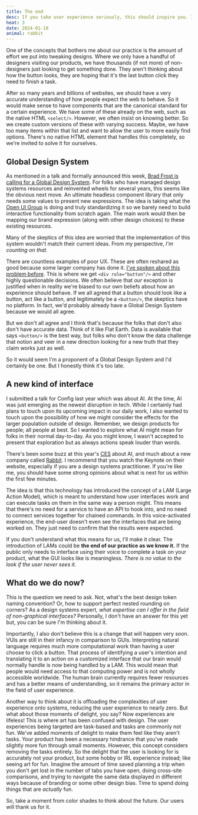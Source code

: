 ```yaml
---
title: The end
desc: If you take user experience seriously, this should inspire you. If you don't, this should scare you.
heat: 3
date: 2024-01-10
animal: rabbit
---
```


One of the concepts that bothers me about our practice is the amount of effort we put into tweaking designs. Where we only have a handful of designers visiting our products, we have thousands (if not more) of non-designers just looking to get something done. They aren't thinking about how the button looks, they are hoping that it's the last button click they need to finish a task.

After so many years and billions of websites, we should have a very accurate understanding of how people expect the web to behave. So it would make sense to have components that are the canonical standard for a certain experience. We have some of these already on the web, such as the native HTML `<select/>`. However, we often insist on knowing better. So we create custom versions of these with varying success. Maybe, we have too many items within that list and want to allow the user to more easily find options. There's no native HTML element that handles this completely, so we're invited to solve it for ourselves.

## Global Design System

As mentioned in a talk and formally announced this week, [Brad Frost is calling for a Global Design System](https://bradfrost.com/blog/post/a-global-design-system/). For folks who have managed design systems resources and reinvented wheels for several years, this seems like the obvious next move. An ultimate headless component library that only needs some values to present new expressions. The idea is taking what the [Open UI Group](https://open-ui.org/) is doing and truly standardizing it so we barely need to build interactive functionality from scratch again. The main work would then be mapping our brand expression (along with other design choices) to these existing resources.

Many of the skeptics of this idea are worried that the implementation of this system wouldn't match their current ideas. From my perspective, _I'm counting on that._

There are countless examples of poor UX. These are often reshared as good because some larger company has done it. [I've spoken about this problem before](./hovercraft). This is where we get `<div role="button"/>` and other highly questionable decisions. We often believe that _our_ exception is justified when in reality we're biased to our own beliefs about how an experience should behave. If we all agreed that a button should look like a button, act like a button, and legitimately be a `<button/>`, the skeptics have no platform. In fact, we'd probably already have a Global Design System because we would all agree.

But we don't all agree and I think that's because the folks that don't also don't have accurate data. Think of it like Flat Earth. Data is available that says `<button/>` is the best way, but folks who don't know the data challenge that notion and veer in a new direction looking for a new truth that they claim works just as well.

So it would seem I'm a proponent of a Global Design System and I'd certainly be one. But I honestly think it's too late.

## A new kind of interface

I submitted a talk for Config last year which was about AI. At the time, AI was just emerging as the newest disruption in tech. While I certainly had plans to touch upon its upcoming impact in our daily work, I also wanted to touch upon the possibility of how we might consider the effects for the larger population outside of design. Remember, we design products for people; all people at best. So I wanted to explore what AI might mean for folks in their normal day-to-day. As you might know, I wasn't accepted to present that exploration but as always actions speak louder than words.

There's been some buzz at this year's [CES](https://www.ces.tech/) about AI, and much about a new company called [Rabbit](https://www.rabbit.tech/). I recommend that you watch the Keynote on their website, especially if you are a design systems practitioner. If you're like me, you should have some strong opinions about what is next for us within the first few minutes.

The idea is that this technology has introduced the concept of a LAM (Large Action Model), which is meant to understand how user interfaces work and can execute tasks on them in the same way a person might. This means that there's no need for a service to have an API to hook into, and no need to connect services together for chained commands. In this voice-activated experience, the end-user doesn't even see the interfaces that are being worked on. They just need to confirm that the results were expected.

If you don't understand what this means for us, I'll make it clear. The introduction of LAMs could be **the end of our practice as we know it.** If the public only needs to interface using their voice to complete a task on your product, what the GUI looks like is meaningless. _There is no value to the look if the user never sees it._

## What do we do now?

This is the question we need to ask. Not, what's the best design token naming convention? Or, how to support perfect nested rounding on corners? As a design systems expert, _what expertise can I offer in the field of non-graphical interfaces?_ Personally, I don't have an answer for this yet but, you can be sure I'm thinking about it.

Importantly, I also don't believe this is a change that will happen very soon. VUIs are still in their infancy in comparison to GUIs. Interpreting natural language requires much more computational work than having a user choose to click a button. That process of identifying a user's intention and translating it to an action on a customized interface that our brain would normally handle is now being handled by a LAM. This would mean that people would need access to that computing power and is not wholly accessible worldwide. The human brain currently requires fewer resources and has a better means of understanding, so it remains the primary actor in the field of user experience.

Another way to think about it is offloading the complexities of user experience onto systems, reducing the user experience to nearly zero. But what about those moments of delight, you say? Now experiences are lifeless! This is where art has been confused with design. The user experiences being targeted are task-based and tasks are commonly not fun. We've added moments of delight to make them feel like they aren't tasks. Your product has been a necessary hindrance that you've made slightly more fun through small moments. However, this concept considers removing the tasks entirely. So the delight that the user is looking for is accurately not your product, but some hobby or IRL experience instead; like seeing art for fun. Imagine the amount of time saved planning a trip when you don't get lost in the number of tabs you have open, doing cross-site comparisons, and trying to navigate the same data displayed in different ways because of branding or some other design bias. Time to spend doing things that are _actually_ fun.

So, take a moment from color shades to think about the future. Our users will thank us for it.